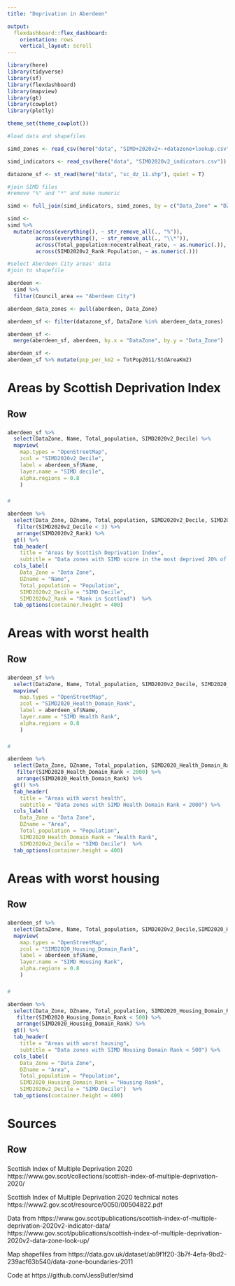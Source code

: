 ```yaml
---
title: "Deprivation in Aberdeen"

output:
  flexdashboard::flex_dashboard:
    orientation: rows
    vertical_layout: scroll
---
```


```r
library(here)
library(tidyverse)
library(sf)
library(flexdashboard)
library(mapview)
library(gt)
library(cowplot)
library(plotly)

theme_set(theme_cowplot())
```


```r
#load data and shapefiles 

simd_zones <- read_csv(here("data", "SIMD+2020v2+-+datazone+lookup.csv"))

simd_indicators <- read_csv(here("data", "SIMD2020v2_indicators.csv"))

datazone_sf <- st_read(here("data", "sc_dz_11.shp"), quiet = T)
```

```r
#join SIMD files
#remove "%" and "*" and make numeric

simd <- full_join(simd_indicators, simd_zones, by = c("Data_Zone" = "DZ"))

simd <- 
simd %>%
  mutate(across(everything(), ~ str_remove_all(., "%")),
         across(everything(), ~ str_remove_all(., "\\*")),
         across(Total_population:nocentralheat_rate, ~ as.numeric(.)),
         across(SIMD2020v2_Rank:Population, ~ as.numeric(.)))
```


```r
#select Aberdeen City areas' data 
#join to shapefile

aberdeen <-
  simd %>%
  filter(Council_area == "Aberdeen City")

aberdeen_data_zones <- pull(aberdeen, Data_Zone)

aberdeen_sf <- filter(datazone_sf, DataZone %in% aberdeen_data_zones)

aberdeen_sf <-
  merge(aberdeen_sf, aberdeen, by.x = "DataZone", by.y = "Data_Zone")

aberdeen_sf <-
aberdeen_sf %>% mutate(pop_per_km2 = TotPop2011/StdAreaKm2)

```


Areas by Scottish Deprivation Index
=====================================

Row
-------------------------------------

###

```r
aberdeen_sf %>%
  select(DataZone, Name, Total_population, SIMD2020v2_Decile) %>%
  mapview(
    map.types = "OpenStreetMap",
    zcol = "SIMD2020v2_Decile", 
    label = aberdeen_sf$Name,
    layer.name = "SIMD decile",
    alpha.regions = 0.8
    )
```


###

```r
#

aberdeen %>%
  select(Data_Zone, DZname, Total_population, SIMD2020v2_Decile, SIMD2020v2_Rank) %>%
   filter(SIMD2020v2_Decile < 3) %>%
   arrange(SIMD2020v2_Rank) %>%
  gt() %>%
  tab_header(
    title = "Areas by Scottish Deprivation Index", 
    subtitle = "Data zones with SIMD score in the most deprived 20% of Scotland") %>%
  cols_label(
    Data_Zone = "Data Zone",
    DZname = "Name", 
    Total_population = "Population",
    SIMD2020v2_Decile = "SIMD Decile",
    SIMD2020v2_Rank = "Rank in Scotland")  %>%
  tab_options(container.height = 400)
```



Areas with worst health
=====================================

Row
-------------------------------------

###

```r
aberdeen_sf %>%
  select(DataZone, Name, Total_population, SIMD2020v2_Decile, SIMD2020_Health_Domain_Rank) %>%
  mapview(
    map.types = "OpenStreetMap",
    zcol = "SIMD2020_Health_Domain_Rank", 
    label = aberdeen_sf$Name,
    layer.name = "SIMD Health Rank",
    alpha.regions = 0.8
    )
```


###

```r
#

aberdeen %>%
  select(Data_Zone, DZname, Total_population, SIMD2020_Health_Domain_Rank, SIMD2020v2_Decile) %>%
   filter(SIMD2020_Health_Domain_Rank < 2000) %>%
   arrange(SIMD2020_Health_Domain_Rank) %>%
  gt() %>%
  tab_header(
    title = "Areas with worst health", 
    subtitle = "Data zones with SIMD Health Domain Rank < 2000") %>%
  cols_label(
    Data_Zone = "Data Zone",
    DZname = "Area", 
    Total_population = "Population", 
    SIMD2020_Health_Domain_Rank = "Health Rank",
    SIMD2020v2_Decile = "SIMD Decile")  %>%
  tab_options(container.height = 400)
```


Areas with worst housing
=====================================

Row
-------------------------------------

###

```r
aberdeen_sf %>%
  select(DataZone, Name, Total_population, SIMD2020v2_Decile,SIMD2020_Housing_Domain_Rank) %>%
  mapview(
    map.types = "OpenStreetMap",
    zcol = "SIMD2020_Housing_Domain_Rank", 
    label = aberdeen_sf$Name,
    layer.name = "SIMD Housing Rank",
    alpha.regions = 0.8
    )
```


###

```r
#

aberdeen %>%
  select(Data_Zone, DZname, Total_population, SIMD2020_Housing_Domain_Rank, SIMD2020v2_Decile) %>%
   filter(SIMD2020_Housing_Domain_Rank < 500) %>%
   arrange(SIMD2020_Housing_Domain_Rank) %>%
  gt() %>%
  tab_header(
    title = "Areas with worst housing", 
    subtitle = "Data zones with SIMD Housing Domain Rank < 500") %>%
  cols_label(
    Data_Zone = "Data Zone",
    DZname = "Area", 
    Total_population = "Population", 
    SIMD2020_Housing_Domain_Rank = "Housing Rank",
    SIMD2020v2_Decile = "SIMD Decile")  %>%
  tab_options(container.height = 400)
```



Sources
=====================================

Row
-------------------------------------
###

Scottish Index of Multiple Deprivation 2020
https://www.gov.scot/collections/scottish-index-of-multiple-deprivation-2020/

Scottish Index of Multiple Deprivation 2020 technical notes
https://www2.gov.scot/resource/0050/00504822.pdf

Data from 
https://www.gov.scot/publications/scottish-index-of-multiple-deprivation-2020v2-indicator-data/
https://www.gov.scot/publications/scottish-index-of-multiple-deprivation-2020v2-data-zone-look-up/

Map shapefiles from https://data.gov.uk/dataset/ab9f1f20-3b7f-4efa-9bd2-239acf63b540/data-zone-boundaries-2011

Code at https://github.com/JessButler/simd


